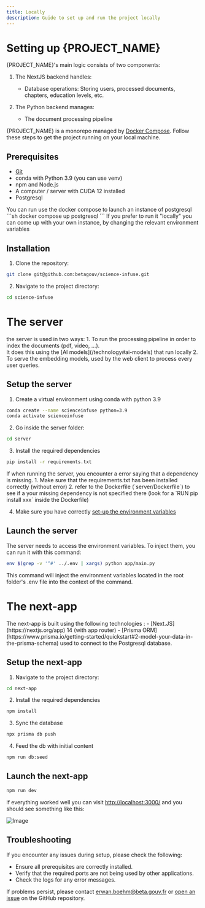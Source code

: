 ```yaml
---
title: Locally
description: Guide to set up and run the project locally
---
```



# Setting up {PROJECT_NAME}

<Callout type="info">
{PROJECT_NAME}'s main logic consists of two components:

1. The NextJS backend handles:
   - Database operations: Storing users, processed documents, chapters, education levels, etc.

2. The Python backend manages:
   - The document processing pipeline
</Callout>

{PROJECT_NAME} is a monorepo managed by [Docker Compose](https://docs.docker.com/compose/install/). Follow these steps to get the project running on your local machine.

## Prerequisites

- [Git](https://git-scm.com/downloads)
- conda with Python 3.9 (you can use venv)
- npm and Node.js
- A computer / server with CUDA 12 installed
- Postgresql

<Callout title="Postgresql" type="info">
You can run use the docker compose to launch an instance of postgresql
```sh
docker compose up postgresql
``` 
If you prefer to run it "locally" you can come up with your own instance, by changing the relevant environment variables
</Callout>

## Installation

1. Clone the repository:
   
```sh
git clone git@github.com:betagouv/science-infuse.git
```

2. Navigate to the project directory:
```sh
cd science-infuse
```

# The server
<Callout type="info">
the server is used in two ways:
1. To run the processing pipeline in order to index the documents (pdf, video, ...). <br/> It does this using the [AI models](/technology#ai-models) that run locally
2. To serve the embedding models, used by the web client to process every user queries.
</Callout>

## Setup the server

1. Create a virtual environment using conda with python 3.9
```sh
conda create --name scienceinfuse python=3.9
conda activate scienceinfuse
```

2. Go inside the server folder:
```sh
cd server
```

3. Install the required dependencies
```sh
pip install -r requirements.txt
```

<Callout title="Dependency missing" type="warn">
If when running the server, you encounter a error saying that a dependency is missing.
1. Make sure that the requirements.txt has been installed correctly (without error)
2. refer to the Dockerfile (`server/Dockerfile`) to see if a your missing dependency is not specified there (look for a `RUN pip install xxx` inside the Dockerfile)
</Callout>

4. Make sure you have correctly [set-up the environment variables](/environment)

## Launch the server
The server needs to access the environment variables. To inject them, you can run it with this command:
```sh
env $(grep -v '^#' ../.env | xargs) python app/main.py
```
This command will inject the environment variables located in the root folder's .env file into the context of the command.

# The next-app
<Callout type="info">
The next-app is built using the following technologies : 
- [Next.JS](https://nextjs.org/app) 14 (with app router)
- [Prisma ORM](https://www.prisma.io/getting-started/quickstart#2-model-your-data-in-the-prisma-schema) used to connect to the Postgresql database.
</Callout>

## Setup the next-app

1. Navigate to the project directory:
```sh
cd next-app
```

2. Install the required dependencies
```sh
npm install
```

3. Sync the database
```sh
npx prisma db push
```

4. Feed the db with initial content
```sh
npm run db:seed
```

## Launch the next-app

```sh
npm run dev
```

if everything worked well you can visit [http://localhost:3000/](http://localhost:3000/) and you should see something like this:

![Image](/image.png)

## Troubleshooting

If you encounter any issues during setup, please check the following:

- Ensure all prerequisites are correctly installed.
- Verify that the required ports are not being used by other applications.
- Check the logs for any error messages.

If problems persist, please contact [erwan.boehm@beta.gouv.fr](mailto:erwan.boehm@beta.gouv.fr) or [open an issue](https://github.com/betagouv/science-infuse/issues/new) on the GitHub repository.
